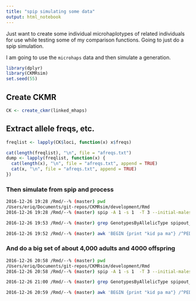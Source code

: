 ```yaml
---
title: "spip simulating some data"
output: html_notebook
---
```



Just want to create some individual microhaplotypes of related individuals for use while
testing some of my comparison functions.  Going to just do a spip simulation.

I am going to use the `microhaps` data and then simulate a generation.  
```r
library(dplyr)
library(CKMRsim)
set.seed(55)
```


## Create CKMR

```r
CK <- create_ckmr(linked_mhaps)
```

## Extract allele freqs, etc.

```r
freqlist <- lapply(CK$loci, function(x) x$freqs)

cat(length(freqlist), "\n", file = "afreqs.txt")
dump <- lapply(freqlist, function(x) {
  cat(length(x), "\n", file = "afreqs.txt", append = TRUE)
  cat(x, "\n", file = "afreqs.txt", append = TRUE)
})
```

### Then simulate from spip and process

```sh
2016-12-26 19:28 /Rmd/--% (master) pwd
/Users/eriq/Documents/git-repos/CKMRsim/development/Rmd
2016-12-26 19:28 /Rmd/--% (master) spip -A 1 -s 1  -T 3 --initial-males 1000 --initial-females 1000 --cohort-size const 2000 -f 1 --fem-prob-repro 1 -m 1 --male-prob-repro 1 --discard-all 1 --gtyp-ppn-fem-dur 2-3 0.2  --gtyp-ppn-male-dur 2-3 0.2 --locus-file afreqs.txt  --mate-fidelity 0.1 > spipout_small

2016-12-26 19:53 /Rmd/--% (master) grep GenotypesByAllelicType spipout_small | cut -d: -f 2,5,6 | sed 's/://g; s/\// /g;' | awk 'BEGIN {print "type id LocIdx gene_copy allele";} {id=$1; if($2==2) p="pop"; else p="juvie"; for(i=3;i<=NF;i+=2) {print p,id, (i-1)/2, 1,$i; print p,id, (i-1)/2, 2, $(i+1)}}'   > ../data/spip400_geno.txt 

2016-12-26 19:52 /Rmd/--% (master) awk 'BEGIN {print "kid pa ma"} /^PEDIGREE/ && ($3==1 || $3==2) {print $5,$6,$7}' spipout_small > ../data/spip400_ped.txt 
```


### And do a big set of about 4,000 adults and 4000 offspring
```sh
2016-12-26 20:58 /Rmd/--% (master) pwd
/Users/eriq/Documents/git-repos/CKMRsim/development/Rmd
2016-12-26 20:58 /Rmd/--% (master) spip -A 1 -s 1  -T 3 --initial-males 10000 --initial-females 10000 --cohort-size const 20000 -f 1 --fem-prob-repro 1 -m 1 --male-prob-repro 1 --discard-all 1 --gtyp-ppn-fem-dur 2-3 0.2  --gtyp-ppn-male-dur 2-3 0.2 --locus-file afreqs.txt  --mate-fidelity 0.1 > spipout_big

2016-12-26 21:00 /Rmd/--% (master) grep GenotypesByAllelicType spipout_big | cut -d: -f 2,5,6 | sed 's/://g; s/\// /g;' | awk 'BEGIN {print "type id LocIdx gene_copy allele";} {id=$1; if($2==2) p="pop"; else p="juvie"; for(i=3;i<=NF;i+=2) {print p,id, (i-1)/2, 1,$i; print p,id, (i-1)/2, 2, $(i+1)}}'   > ../data/spip4K_geno.txt 

2016-12-26 20:59 /Rmd/--% (master) awk 'BEGIN {print "kid pa ma"} /^PEDIGREE/ && ($3==1 || $3==2) {print $5,$6,$7}' spipout_big > ../data/spip4K_ped.txt 

```
